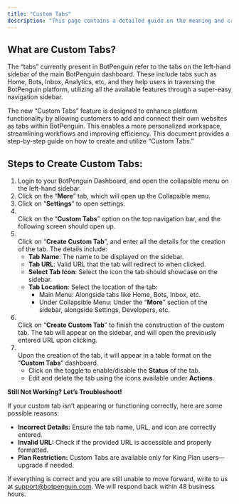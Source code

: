 ```yaml
---
title: "Custom Tabs"
description: "This page contains a detailed guide on the meaning and creation of custom tabs for all King plan users."
---
```


## **What are Custom Tabs?**

The “tabs” currently present in BotPenguin refer to the tabs on the left-hand sidebar of the main BotPenguin dashboard. These include tabs such as Home, Bots, Inbox, Analytics, etc, and they help users in traversing the BotPenguin platform, utilizing all the available features through a super-easy navigation sidebar.

The new “Custom Tabs” feature is designed to enhance platform functionality by allowing customers to add and connect their own websites as tabs within BotPenguin. This enables a more personalized workspace, streamlining workflows and improving efficiency. This document provides a step-by-step guide on how to create and utilize “Custom Tabs.”

## **Steps to Create Custom Tabs:**

1. Login to your BotPenguin Dashboard, and open the collapsible menu on the left-hand sidebar.
2. Click on the “**More**” tab, which will open up the Collapsible menu.
3. Click on “**Settings**” to open settings.
4. \
   Click on the “**Custom Tabs**” option on the top navigation bar, and the following screen should open up.
5. \
   Click on “**Create Custom Tab**”, and enter all the details for the creation of the tab. The details include:
   - **Tab Name**: The name to be displayed on the sidebar.
   - **Tab URL**: Valid URL that the tab will redirect to when clicked.
   - **Select Tab Icon**: Select the icon the tab should showcase on the sidebar.
   - **Tab Location**: Select the location of the tab:
     - Main Menu: Alongside tabs like Home, Bots, Inbox, etc.
     - Under Collapsible Menu: Under the “**More**” section of the sidebar, alongside Settings, Developers, etc.
6. \
   Click on “**Create Custom Tab**” to finish the construction of the custom tab. The tab will appear on the sidebar, and will open the previously entered URL upon clicking.
7. \
   Upon the creation of the tab, it will appear in a table format on the “**Custom Tabs**” dashboard.
   - Click on the toggle to enable/disable the **Status** of the tab.
   - Edit and delete the tab using the icons available under **Actions**.

**Still Not Working? Let’s Troubleshoot\!**

If your custom tab isn’t appearing or functioning correctly, here are some possible reasons:

- **Incorrect Details:** Ensure the tab name, URL, and icon are correctly entered.
- **Invalid URL:** Check if the provided URL is accessible and properly formatted.
- **Plan Restriction:** Custom Tabs are available only for King Plan users—upgrade if needed.

If everything is correct and you are still unable to move forward, write to us at [support@botpenguin.com](mailto:support@botpenguin.com). We will respond back within 48 business hours.